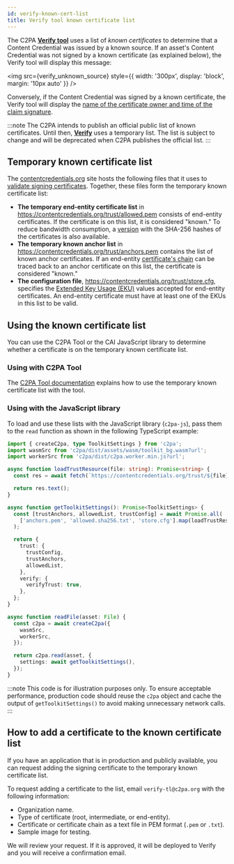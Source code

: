 ```yaml
---
id: verify-known-cert-list
title: Verify tool known certificate list
---
```



The C2PA **[Verify tool](https://contentcredentials.org/verify)** uses a list of _known certificates_ to determine that a Content Credential was issued by a known source. If an asset's Content Credential was not signed by a known certificate (as explained below), the Verify tool will display this message:

<img
  src={verify_unknown_source}
  style={{ width: '300px', display: 'block', margin: '10px auto' }}
/>

Conversely, if the Content Credential was signed by a known certificate, the Verify tool will display the [name of the certificate owner and time of the claim signature](verify#title-and-signing-information).

:::note
The C2PA intends to publish an official public list of known certificates. Until then, **[Verify](https://contentcredentials.org/verify)** uses a temporary list. The list is subject to change and will be deprecated when C2PA publishes the official list.
:::

## Temporary known certificate list

The [contentcredentials.org](https://contentcredentials.org/) site hosts the following files that it uses to [validate signing certificates](https://c2pa.org/specifications/specifications/2.0/specs/C2PA_Specification.html#_c2pa_signers). Together, these files form the temporary known certificate list:

- **The temporary end-entity certificate list** in https://contentcredentials.org/trust/allowed.pem consists of end-entity certificates. If the certificate is on this list, it is considered "known." To reduce bandwidth consumption, a [version](https://contentcredentials.org/trust/allowed.sha256.txt) with the SHA-256 hashes of the certificates is also available.
- **The temporary known anchor list** in https://contentcredentials.org/trust/anchors.pem contains the list of known anchor certificates. If an end-entity [certificate's chain](getting-started#signing-and-certificates) can be traced back to an anchor certificate on this list, the certificate is considered "known."
- **The configuration file**, https://contentcredentials.org/trust/store.cfg, specifies the [Extended Key Usage (EKU)](https://datatracker.ietf.org/doc/html/rfc9336) values accepted for end-entity certificates. An end-entity certificate must have at least one of the EKUs in this list to be valid.

## Using the known certificate list

You can use the C2PA Tool or the CAI JavaScript library to determine whether a certificate is on the temporary known certificate list.

### Using with C2PA Tool

The [C2PA Tool documentation](./c2patool/#using-the-temporary-contentcredentialsorg--verify-trust-settings) explains how to use the temporary known certificate list with the tool.

### Using with the JavaScript library

To load and use these lists with the JavaScript library (`c2pa-js`), pass them to the `read` function as shown in the following TypeScript example:

```ts
import { createC2pa, type ToolkitSettings } from 'c2pa';
import wasmSrc from 'c2pa/dist/assets/wasm/toolkit_bg.wasm?url';
import workerSrc from 'c2pa/dist/c2pa.worker.min.js?url';

async function loadTrustResource(file: string): Promise<string> {
  const res = await fetch(`https://contentcredentials.org/trust/${file}`);

  return res.text();
}

async function getToolkitSettings(): Promise<ToolkitSettings> {
  const [trustAnchors, allowedList, trustConfig] = await Promise.all(
    ['anchors.pem', 'allowed.sha256.txt', 'store.cfg'].map(loadTrustResource),
  );

  return {
    trust: {
      trustConfig,
      trustAnchors,
      allowedList,
    },
    verify: {
      verifyTrust: true,
    },
  };
}

async function readFile(asset: File) {
  const c2pa = await createC2pa({
    wasmSrc,
    workerSrc,
  });

  return c2pa.read(asset, {
    settings: await getToolkitSettings(),
  });
}
```

:::note
This code is for illustration purposes only. To ensure acceptable performance, production code should reuse the `c2pa` object and cache the output of `getToolkitSettings()` to avoid making unnecessary network calls.
:::

## How to add a certificate to the known certificate list

If you have an application that is in production and publicly available, you can request adding the signing certificate to the temporary known certificate list.

To request adding a certificate to the list, email `verify-tl@c2pa.org` with the following information:

- Organization name.
- Type of certificate (root, intermediate, or end-entity).
- Certificate or certificate chain as a text file in PEM format (`.pem` or `.txt`).
- Sample image for testing.

We will review your request. If it is approved, it will be deployed to Verify and you will receive a confirmation email.
